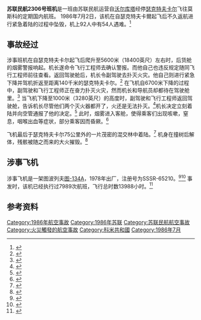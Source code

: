 {{Infobox Airliner accident
|name=苏联民航2306号班机
|Crash image=Aeroflot Tu-134A CCCP-65862 LFSB 1975-12-28.png
|Image caption=一架与涉事飞机相似的苏联民航Tu-134A
|Date=1986年7月2日
|Type=火灾
|Site=
|Fatalities=54
|Injuries=38
|Aircraft Type=[[图-134|图-134A]]
|Origin= {{le|沃尔库塔机场|Vorkuta Airport}}
|Stopover= {{le|瑟克特夫卡爾机场|Syktyvkar Airport}}
|Destination= 莫斯科[[谢列梅捷沃国际机场|谢列梅捷沃国际机场]]
|Operator=苏联民航
|Ship name=
|Tail Number=SSSR-65120
|Passengers=86
|Crew=6
|Survivors=38
}}
'''苏联民航2306号班机'''是一班由苏联民航运营自[[沃尔库塔|沃尔库塔]]经停[[瑟克特夫卡尔|瑟克特夫卡尔]]飞往莫斯科的定期国内航班。 1986年7月2日，该机在自瑟克特夫卡爾起飞后不久返航进行紧急着陆的过程中坠毁，机上92人中有54人遇难。<ref name="airdis">{{Cite web|url=http://www.airdisaster.ru/database.php?id=72|title=Катастрофа Ту-134А Коми УГА в районе Сыктывкара|accessdate=2014-05-24|publisher=Airdisaster.ru|language=ru}}</ref>

== 事故经过 ==
涉事班机在自瑟克特夫卡尔起飞后爬升至5600米（18400英尺）左右时，后货舱的烟雾警报响起。机长遂命令飞行工程师去确认警报。而他自己也违反规定随同飞行工程师前往查看。返回驾驶舱后，机长令副驾驶去扑灭火灾。他自己则进行紧急下降并驾机折返至距离140千米的瑟克特夫卡尔。<ref name="airdis">{{Cite web|url=http://www.airdisaster.ru/database.php?id=72|title=Катастрофа Ту-134А Коми УГА в районе Сыктывкара|accessdate=2014-05-24|publisher=Airdisaster.ru|language=ru}}</ref> 在飞机自6700米下降的过程中，副驾驶和飞行工程师正在奋力扑灭火灾，然而机长和导航员却都待在驾驶舱里。<ref name="airdis">{{Cite web|url=http://www.airdisaster.ru/database.php?id=72|title=Катастрофа Ту-134А Коми УГА в районе Сыктывкара|accessdate=2014-05-24|publisher=Airdisaster.ru|language=ru}}</ref> 当飞机下降至1000米（3280英尺）的高度时，副驾驶和飞行工程师返回驾驶舱，告诉机长尽管他们两个灭火器都开了，火还是无法扑灭。<ref name="airdis">{{Cite web|url=http://www.airdisaster.ru/database.php?id=72|title=Катастрофа Ту-134А Коми УГА в районе Сыктывкара|accessdate=2014-05-24|publisher=Airdisaster.ru|language=ru}}</ref>机长决定立刻着陆并向空管通报了他的决定。<ref name="airdis">{{Cite web|url=http://www.airdisaster.ru/database.php?id=72|title=Катастрофа Ту-134А Коми УГА в районе Сыктывкара|accessdate=2014-05-24|publisher=Airdisaster.ru|language=ru}}</ref> 此时，烟雾进入客舱，使得乘客们出现咳嗽，窒息，咽喉出血等症状，部分乘客因而昏厥。<ref name="airdis">{{Cite web|url=http://www.airdisaster.ru/database.php?id=72|title=Катастрофа Ту-134А Коми УГА в районе Сыктывкара|accessdate=2014-05-24|publisher=Airdisaster.ru|language=ru}}</ref>

飞机最后于瑟克特夫卡尔75公里外的一片茂密的混交林中着陆。<ref name="airdis">{{Cite web|url=http://www.airdisaster.ru/database.php?id=72|title=Катастрофа Ту-134А Коми УГА в районе Сыктывкара|accessdate=2014-05-24|publisher=Airdisaster.ru|language=ru}}</ref> 机身在撞树后解体，残骸被随之而来的大火摧毁。<ref name="airdis">{{Cite web|url=http://www.airdisaster.ru/database.php?id=72|title=Катастрофа Ту-134А Коми УГА в районе Сыктывкара|accessdate=2014-05-24|publisher=Airdisaster.ru|language=ru}}</ref>

== 涉事飞机 ==
涉事飞机是一架图波列夫[[圖-134|图-134A]]，1978年出厂，注册号为SSSR-65210。<ref name="airdis">{{Cite web|url=http://www.airdisaster.ru/database.php?id=72|title=Катастрофа Ту-134А Коми УГА в районе Сыктывкара|accessdate=2014-05-24|publisher=Airdisaster.ru|language=ru}}</ref><ref>{{Cite web|url=http://www.airdisaster.com/cgi-bin/view_details.cgi?date=07021986&reg=SSSR-65120&airline=Aeroflot|title=Accident Synopsis " 07021986|accessdate=2014-05-24|publisher=[[Airdisaster.com|Airdisaster.com]]}}</ref> 事发时，该机已经执行过7989次航班，飞行总时数13988小时。<ref name="airdis">{{Cite web|url=http://www.airdisaster.ru/database.php?id=72|title=Катастрофа Ту-134А Коми УГА в районе Сыктывкара|accessdate=2014-05-24|publisher=Airdisaster.ru|language=ru}}</ref>

== 参考资料 ==
{{Reflist}}

{{1986年航空事故}}
[[Category:1986年航空事故|Category:1986年航空事故]]
[[Category:1986年苏联|Category:1986年苏联]]
[[Category:苏联民航航空事故|Category:苏联民航航空事故]]
[[Category:火災觸發的航空事故|Category:火災觸發的航空事故]]
[[Category:科米共和國|Category:科米共和國]]
[[Category:1986年7月|Category:1986年7月]]